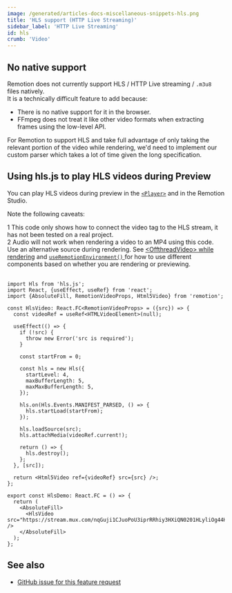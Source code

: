 ```yaml
---
image: /generated/articles-docs-miscellaneous-snippets-hls.png
title: 'HLS support (HTTP Live Streaming)'
sidebar_label: 'HTTP Live Streaming'
id: hls
crumb: 'Video'
---
```


## No native support

Remotion does not currently support HLS / HTTP Live streaming / `.m3u8` files natively.  
It is a technically difficult feature to add because:

- There is no native support for it in the browser.
- FFmpeg does not treat it like other video formats when extracting frames using the low-level API.

For Remotion to support HLS and take full advantage of only taking the relevant portion of the video while rendering, we'd need to implement our custom parser which takes a lot of time given the long specification.

## Using hls.js to play HLS videos during Preview

You can play HLS videos during preview in the [`<Player>`](/docs/player) and in the Remotion Studio.

Note the following caveats:

<Step>1</Step> This code only shows how to connect the video tag to the HLS stream, it has not been tested on a real project. <br />
<Step>2</Step> Audio will not work when rendering a video to an MP4 using this code. Use an alternative source during rendering. See <a href="/docs/video-tags#using-a-different-tag-in-preview-and-rendering">&lt;OffthreadVideo&gt; while rendering</a> and
<a href="/docs/use-remotion-environment">
  <code>useRemotionEnvironment()</code>
</a>
for how to use different components based on whether you are rendering or previewing.
<br />
<br />

```tsx twoslash title="HlsDemo.tsx"
import Hls from 'hls.js';
import React, {useEffect, useRef} from 'react';
import {AbsoluteFill, RemotionVideoProps, Html5Video} from 'remotion';

const HlsVideo: React.FC<RemotionVideoProps> = ({src}) => {
  const videoRef = useRef<HTMLVideoElement>(null);

  useEffect(() => {
    if (!src) {
      throw new Error('src is required');
    }

    const startFrom = 0;

    const hls = new Hls({
      startLevel: 4,
      maxBufferLength: 5,
      maxMaxBufferLength: 5,
    });

    hls.on(Hls.Events.MANIFEST_PARSED, () => {
      hls.startLoad(startFrom);
    });

    hls.loadSource(src);
    hls.attachMedia(videoRef.current!);

    return () => {
      hls.destroy();
    };
  }, [src]);

  return <Html5Video ref={videoRef} src={src} />;
};

export const HlsDemo: React.FC = () => {
  return (
    <AbsoluteFill>
      <HlsVideo src="https://stream.mux.com/nqGuji1CJuoPoU3iprRRhiy3HXiQN0201HLyliOg44HOU.m3u8" />
    </AbsoluteFill>
  );
};
```

## See also

- [GitHub issue for this feature request](https://github.com/remotion-dev/remotion/issues/2930)
